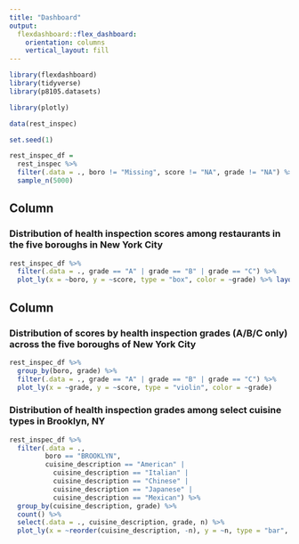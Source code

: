 ```yaml
---
title: "Dashboard"
output: 
  flexdashboard::flex_dashboard:
    orientation: columns
    vertical_layout: fill
---
```


```r
library(flexdashboard)
library(tidyverse)
library(p8105.datasets)

library(plotly)
```

```r
data(rest_inspec)

set.seed(1)

rest_inspec_df = 
  rest_inspec %>%
  filter(.data = ., boro != "Missing", score != "NA", grade != "NA") %>%
  sample_n(5000)
```

Column {data-width=650}
-----------------------------------------------------------------------

### Distribution of health inspection scores among restaurants in the five boroughs in New York City

```r
rest_inspec_df %>%
  filter(.data = ., grade == "A" | grade == "B" | grade == "C") %>%
  plot_ly(x = ~boro, y = ~score, type = "box", color = ~grade) %>% layout(boxmode = "group")
```

Column {data-width=350}
-----------------------------------------------------------------------
### Distribution of scores by health inspection grades (A/B/C only) across the five boroughs of New York City

```r
rest_inspec_df %>%
  group_by(boro, grade) %>%
  filter(.data = ., grade == "A" | grade == "B" | grade == "C") %>%
  plot_ly(x = ~grade, y = ~score, type = "violin", color = ~grade)
```

### Distribution of health inspection grades among select cuisine types in Brooklyn, NY

```r
rest_inspec_df %>%
  filter(.data = ., 
         boro == "BROOKLYN", 
         cuisine_description == "American" |
           cuisine_description == "Italian" |
           cuisine_description == "Chinese" |
           cuisine_description == "Japanese" |
           cuisine_description == "Mexican") %>%
  group_by(cuisine_description, grade) %>%
  count() %>%
  select(.data = ., cuisine_description, grade, n) %>%
  plot_ly(x = ~reorder(cuisine_description, -n), y = ~n, type = "bar", color = ~grade)
```
